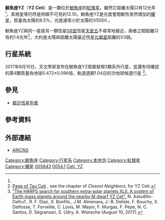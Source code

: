 {{Starbox begin 
| name = YZ Ceti }}
{{Starbox image
| image = [[Image:YZ_Ceti.png|250px]]
| caption = 鯨魚座YZ在天球上的位置，點選影像可放大。
}}
{{Starbox observe 
| epoch = J2000 
| constell = [[鯨魚座|鯨魚座]] 
| ra = {{RA|01|12|30.64}}<ref name="hipparcos">{{cite web | url=http://webviz.u-strasbg.fr/viz-bin/VizieR-5?-out.add=.&-source=I/311/hip2&recno=5631 | title=HIP 5643 | work=Hipparcos, the New Reduction | author=van Leeuwen, F. | year=2007 | accessdate=2010-08-22 | archive-date=2016-03-03 | archive-url=https://web.archive.org/web/20160303191907/http://webviz.u-strasbg.fr/viz-bin/VizieR-5?-out.add=.&-source=I%2F311%2Fhip2&recno=5631 | dead-url=no }}</ref>
| dec = {{DEC|-16|59|56.3}}<ref name="hipparcos"/>
| appmag_v = 12.10 
}}
{{Starbox character 
| class = M4.5V 
| b-v = 1.83 
| u-b = 1.35 
| variable = [[耀星|耀星]] 
}}
{{Starbox astrometry 
| radial_v = +28.2 
| prop_mo_ra = {{nowrap|1208.53 ± 5.57<ref name="hipparcos"/>}}
| prop_mo_dec = {{nowrap|640.73 ± 3.71<ref name="hipparcos"/>}}
| parallax = 267.4
| p_error = 3.0
| parallax_footnote =
| absmag_v = 14.25 
}}
{{Starbox catalog 
| names = {{link-es|視差星表|General Catalogue of Trigonometric Stellar Parallaxes|GCTP}} 248.01, [[格利泽近星星表|GJ]] 54.1, [[星表#自行星表|G]] 268-135, [[星表#自行星表|LHS]] 138, [[星表#自行星表|LTT]] 670, L 725-32, [[依巴谷星表|HIP]] 5643.
}}
{{Starbox reference
|Simbad=V*+YZ+Cet
}}
{{Starbox end}}

'''鯨魚座YZ'''（'''YZ Ceti'''）是一顆位於[[鯨魚座|鯨魚座]]的[[紅矮星|紅矮星]]。雖然它距離太陽只有12光年<ref name="hipparcos"/>，其視星等仍然是肉眼不可見的12.10。鯨魚座YZ是光度會間歇性突然增加的[[耀星|耀星]]，質量為太陽的8.5%，光度通常小於太陽的1/5000 {{Citation needed|date=May 2008}}。

鯨魚座YZ與同一星座另一顆恆星[[恆星光譜|G8型]]恆星[[天倉五|天倉五]]不尋常地接近，兩者之間距離只有約1.6光年<ref>[http://www.solstation.com/stars/tau-ceti.htm Page of Tau Ceti] {{Wayback|url=http://www.solstation.com/stars/tau-ceti.htm |date=20200524200026 }}, see the chapter of ''Closest Neighbors'', for YZ Ceti.</ref>，大約是太陽與距離太陽最近恆星[[比鄰星|比鄰星]]距離的1/3弱。

==行星系統==
2017年8月10日，天文學家宣布在鯨魚座YZ周圍發現3顆系外行星，並還有待確認的第4顆質量為地球0.472±0.096倍，軌道週期1.04日的次地球候選行星 <ref>[https://arxiv.org/pdf/1708.03336.pdf "The HARPS search for southern extra-solar planets XLII. A system of Earth-mass planets around the nearby M dwarf YZ Cet".] {{Wayback|url=https://arxiv.org/pdf/1708.03336.pdf |date=20210406144617 }} N. Astudillo-Defru1 , R. F. Díaz, X. Bonfils , J.M. Almenara, J.-B. Delisle, F. Bouchy, X. Delfosse, T. Forveille, C. Lovis, M. Mayor, F. Murgas, F. Pepe, N. C. Santos, D. Ségransan, S. Udry, A. Wünsche (August 10, 2017).</ref>。   

{{OrbitboxPlanet begin}}
{{OrbitboxPlanet
| exoplanet = {{link-en|鯨魚座YZ b|YZ Ceti b|b}}
| mass_earth = 0.75 ± 0.13
| period = 1.96876 ± 0.00021
| semimajor = 0.01557 ± 0.00052
| eccentricity = 0.00 ± 0.12
}}
{{OrbitboxPlanet
| exoplanet = {{link-en|鯨魚座YZ c|YZ Ceti c|c}}
| mass_earth = 0.98 ± 0.14
| period = 3.06008 ± 0.00022
| semimajor = 0.02090 ± 0.00070
| eccentricity = 0.04 ± 0.11
}}
{{OrbitboxPlanet
| exoplanet = {{link-en|鯨魚座YZ d|YZ Ceti d|d}}
| mass_earth = 1.14 ± 0.17
| period = 4.65627 ± 0.00042
| semimajor =  0.02764 ± 0.00093
| eccentricity = 0.129 ± 0.096
}}
{{Orbitbox end}}

== 參見 ==
*[[鄰近恆星列表|鄰近恆星列表]]

== 參考資料 ==
{{reflist|refs=
<!--<ref name="Riaz2006">{{cite journal  |last1=Riaz |first1=Basmah  |last2=Gizis |first2=John E.  |last3=Harvin |first3=James  |title=Identification of New M Dwarfs in the Solar Neighborhood  |year=2006  |journal=[[The_Astronomical_Journal|The Astronomical Journal]]  |volume=132 | issue=2 | pages=866–872  |arxiv=astro-ph/0606617  |doi=10.1086/505632  |bibcode=2006AJ....132..866R}} [ftp://cdsarc.u-strasbg.fr/pub/J/AJ/132/866/table1.dat Table 1].</ref>-->
}}

== 外部連結 ==
*[https://web.archive.org/web/20040307062246/http://www.ari.uni-heidelberg.de/aricns/cnspages/4c00102.htm ARICNS]
{{nearest systems|3}}
{{Stars of Cetus}}

[[Category:鯨魚座|Category:鯨魚座]]
[[Category:行星系|Category:行星系]]
[[Category:本地泡|Category:本地泡]]
[[Category:紅矮星|Category:紅矮星]]
[[Category:耀星|Category:耀星]]
[[Category:HIP天體|005643]]
[[Category:格利泽和GJ天体|0054.1]]
[[Category:_以变星命名法命名的天体|Ceti, YZ]]